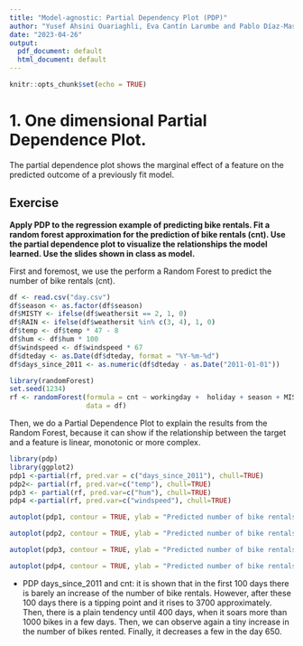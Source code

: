 ```yaml
---
title: "Model-agnostic: Partial Dependency Plot (PDP)"
author: "Yusef Ahsini Ouariaghli, Eva Cantín Larumbe and Pablo Díaz-Masa Valencia"
date: "2023-04-26"
output:
  pdf_document: default
  html_document: default
---
```


```r
knitr::opts_chunk$set(echo = TRUE)
```

# 1. One dimensional Partial Dependence Plot.
The partial dependence plot shows the marginal effect of a feature on the predicted outcome of a previously fit model. 

## Exercise
**Apply PDP to the regression example of predicting bike rentals. Fit a random forest approximation for the prediction of bike rentals (cnt). Use the partial dependence plot to visualize the relationships the model learned. Use the slides shown in class as model.**

First and foremost, we use the perform a Random Forest to predict the number of bike rentals (cnt). 

```r
df <- read.csv("day.csv")
df$season <- as.factor(df$season)
df$MISTY <- ifelse(df$weathersit == 2, 1, 0)
df$RAIN <- ifelse(df$weathersit %in% c(3, 4), 1, 0)
df$temp <- df$temp * 47 - 8
df$hum <- df$hum * 100
df$windspeed <- df$windspeed * 67
df$dteday <- as.Date(df$dteday, format = "%Y-%m-%d")
df$days_since_2011 <- as.numeric(df$dteday - as.Date("2011-01-01"))

library(randomForest)
set.seed(1234)
rf <- randomForest(formula = cnt ~ workingday +  holiday + season + MISTY + RAIN + temp + hum + windspeed + days_since_2011, 
                   data = df)
```


Then, we do a Partial Dependence Plot to explain the results from the Random Forest, because it can show if the relationship between the target and a feature is linear, monotonic or more complex.

```r
library(pdp)
library(ggplot2)
pdp1 <-partial(rf, pred.var = c("days_since_2011"), chull=TRUE)
pdp2<- partial(rf, pred.var=c("temp"), chull=TRUE)
pdp3 <- partial(rf, pred.var=c("hum"), chull=TRUE)
pdp4 <-partial(rf, pred.var=c("windspeed"), chull=TRUE)

autoplot(pdp1, contour = TRUE, ylab = "Predicted number of bike rentals") + ggtitle('PDP plot between days_since_2011 and cnt') + theme_bw() + theme(plot.title = element_text(hjust = 0.5, size = 16))

autoplot(pdp2, contour = TRUE, ylab = "Predicted number of bike rentals") + ggtitle('PDP plot between temp and cnt') + theme_bw() + theme(plot.title = element_text(hjust = 0.5, size = 16))

autoplot(pdp3, contour = TRUE, ylab = "Predicted number of bike rentals") + ggtitle('PDP plot between hum and cnt') + theme_bw() + theme(plot.title = element_text(hjust = 0.5, size = 16))

autoplot(pdp4, contour = TRUE, ylab = "Predicted number of bike rentals") + ggtitle('PDP plot between windspeed and cnt') + theme_bw() + theme(plot.title = element_text(hjust = 0.5, size = 16))
```
- PDP days_since_2011 and cnt: it is shown that in the first 100 days there is barely an increase of the number of bike rentals. However, after these 100 days there is a tipping point and it rises to 3700 approximately. Then, there is a plain tendency until 400 days, when it soars more than 1000 bikes in a few days. Then, we can observe again a tiny increase in the number of bikes rented. Finally, it decreases a few in the day 650. 
